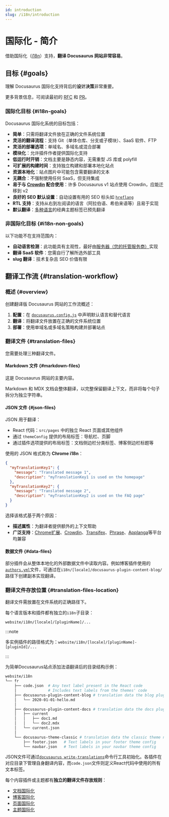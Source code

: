 ```yaml
---
id: introduction
slug: /i18n/introduction
---
```


# 国际化 - 简介

借助国际化（[i18n](https://en.wikipedia.org/wiki/Internationalization_and_localization)）支持，**翻译 Docusaurus 网站非常容易**。

## 目标 {#goals}

理解 Docusaurus 国际化支持背后的**设计决策**非常重要。

更多背景信息，可阅读最初的 [RFC](https://github.com/facebook/docusaurus/issues/3317) 和 [PR](https://github.com/facebook/docusaurus/pull/3325)。

### 国际化目标 {#i18n-goals}

Docusaurus 国际化系统的目标包括：

- **简单**：只需将翻译文件放在正确的文件系统位置
- **灵活的翻译流程**：支持 Git（单体仓库、分支或子模块）、SaaS 软件、FTP
- **灵活的部署选项**：单域名、多域名或混合部署
- **模块化**：允许插件作者提供国际化支持
- **低运行时开销**：文档主要是静态内容，无需重型 JS 库或 polyfill
- **可扩展的构建时间**：支持独立构建和部署本地化站点
- **资源本地化**：站点图片中可能包含需要翻译的文本
- **无耦合**：不强制使用任何 SaaS，但支持集成
- **易于与 [Crowdin](https://crowdin.com/) 配合使用**：许多 Docusaurus v1 站点使用 Crowdin，应能迁移到 v2
- **良好的 SEO 默认设置**：自动设置有用的 SEO 标头如 [`hreflang`](https://developers.google.com/search/docs/advanced/crawling/localized-versions)
- **RTL 支持**：支持从右到左阅读的语言（阿拉伯语、希伯来语等）且易于实现
- **默认翻译**：[多种语言](https://github.com/facebook/docusaurus/tree/main/packages/docusaurus-theme-translations/locales)的经典主题标签已预先翻译

### 非国际化目标 {#i18n-non-goals}

以下功能不在支持范围内：

- **自动语言检测**：此功能具有主观性，最好由[服务器（您的托管服务商）](../deployment.mdx)实现
- **翻译 SaaS 软件**：您需自行了解所选外部工具
- **slug 翻译**：技术复杂且 SEO 价值有限

## 翻译工作流 {#translation-workflow}

### 概述 {#overview}

创建翻译版 Docusaurus 网站的工作流概述：

1. **配置**：在 [`docusaurus.config.js`](../api/docusaurus.config.js.mdx#i18n) 中声明默认语言和替代语言
2. **翻译**：将翻译文件放置在正确的文件系统位置
3. **部署**：使用单域名或多域名策略构建并部署站点

### 翻译文件 {#translation-files}

您需要处理三种翻译文件。

#### Markdown 文件 {#markdown-files}

这是 Docusaurus 网站的主要内容。

Markdown 和 MDX 文档会整体翻译，以完整保留翻译上下文，而非将每个句子拆分为独立字符串。

#### JSON 文件 {#json-files}

JSON 用于翻译：

- React 代码：`src/pages` 中的独立 React 页面或其他组件
- 通过 `themeConfig` 提供的布局标签：导航栏、页脚
- 通过插件选项提供的布局标签：文档侧边栏分类标签、博客侧边栏标题等

使用的 JSON 格式称为 **Chrome i18n**：

```json
{
  "myTranslationKey1": {
    "message": "Translated message 1",
    "description": "myTranslationKey1 is used on the homepage"
  },
  "myTranslationKey2": {
    "message": "Translated message 2",
    "description": "myTranslationKey2 is used on the FAQ page"
  }
}
```

选择该格式基于两个原因：

- **描述属性**：为翻译者提供额外的上下文帮助
- **广泛支持**：[Chrome扩展](https://developer.chrome.com/docs/extensions/mv2/i18n-messages/)、[Crowdin](https://support.crowdin.com/file-formats/chrome-json/)、[Transifex](https://docs.transifex.com/formats/chrome-json)、[Phrase](https://help.phrase.com/help/chrome-json-messages)、[Applanga](https://www.applanga.com/docs/formats/chrome_i18n_json)等平台均兼容

#### 数据文件 {#data-files}

部分插件会从整体本地化的外部数据文件中读取内容。例如博客插件使用的[`authors.yml`](../blog.mdx#global-authors)文件，可通过在`i18n/[locale]/docusaurus-plugin-content-blog/`路径下创建副本实现翻译。

### 翻译文件存放位置 {#translation-files-location}

翻译文件需放置在文件系统的正确路径下。

每个语言版本和插件都有独立的`i18n`子目录：

```
website/i18n/[locale]/[pluginName]/...
```

:::note

多实例插件的路径格式为：`website/i18n/[locale]/[pluginName]-[pluginId]/...`

:::

为简单Docusaurus站点添加法语翻译后的目录结构示例：

```bash
website/i18n
└── fr
    ├── code.json  # Any text label present in the React code
    │              # Includes text labels from the themes' code
    ├── docusaurus-plugin-content-blog # translation data the blog plugin needs
    │   └── 2020-01-01-hello.md
    │
    ├── docusaurus-plugin-content-docs # translation data the docs plugin needs
    │   ├── current
    │   │   ├── doc1.md
    │   │   └── doc2.mdx
    │   └── current.json
    │
    └── docusaurus-theme-classic # translation data the classic theme needs
        ├── footer.json   # Text labels in your footer theme config
        └── navbar.json   # Text labels in your navbar theme config
```

JSON文件可通过[`docusaurus write-translations`](../cli.mdx#docusaurus-write-translations-sitedir)命令行工具初始化。各插件在对应目录下管理自身翻译内容，而`code.json`文件则定义React代码中使用的所有文本标签。

每个内容插件或主题都有**独立的翻译文件存放规则**：

- [文档国际化](../api/plugins/plugin-content-docs.mdx#i18n)
- [博客国际化](../api/plugins/plugin-content-blog.mdx#i18n)
- [页面国际化](../api/plugins/plugin-content-pages.mdx#i18n)
- [主题国际化](../api/themes/theme-configuration.mdx#i18n)